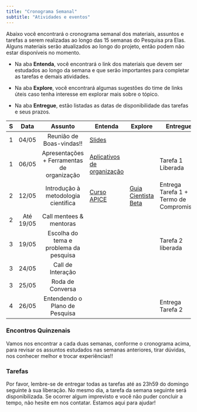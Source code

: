 ```yaml
---
title: "Cronograma Semanal"
subtitle: "Atividades e eventos"
---
```


Abaixo você encontrará o cronograma semanal dos materiais, assuntos e tarefas a serem realizadas ao longo das 15 semanas do Pesquisa pra Elas. Alguns materiais serão atualizados ao longo do projeto, então podem não estar disponíveis no momento.

-   Na aba **Entenda**, você encontrará o link dos materiais que devem ser estudados ao longo da semana e que serão importantes para completar as tarefas e demais atividades.

-   Na aba **Explore**, você encontrará algumas sugestões do time de links úteis caso tenha interesse em explorar mais sobre o tópico.

-   Na aba **Entregue**, estão listadas as datas de disponibilidade das tarefas e seus prazos.

|  S  |   Data    |                  Assunto                   | Entenda                                                                                  | Explore                                    | Entregue                                |
|:----------:|:----------:|:----------:|------------|------------|--------------|
|  1  |   04/05   |          Reunião de Boas-vindas!!          | [Slides](https://www.stemparaminas.com/)                                                 |                                            |                                         |
|  1  |   06/05   | Apresentações + Ferramentas de organização | [Aplicativos de organização](https://www.deltabc.com.br/blog/aplicativos-de-organizacao) |                                            | Tarefa 1 Liberada                       |
|  2  |   12/05   |    Introdução à metodologia científica     | [Curso APICE](https://apice.febrace.org.br/)                                             | [Guia Cientista Beta](Guia Cientista Beta) | Entrega Tarefa 1 + Termo de Compromisso |
|  2  | Até 19/05 |          Call mentees & mentoras           |                                                                                          |                                            |                                         |
|  3  |   19/05   |   Escolha do tema e problema da pesquisa   |                                                                                          |                                            | Tarefa 2 liberada                       |
|  3  |   24/05   |             Call de Interação              |                                                                                          |                                            |                                         |
|  3  |   25/05   |              Roda de Conversa              |                                                                                          |                                            |                                         |
|  4  |   26/05   |       Entendendo o Plano de Pesquisa       |                                                                                          |                                            | Entrega Tarefa 2                        |

### Encontros Quinzenais

Vamos nos encontrar a cada duas semanas, conforme o cronograma acima, para revisar os assuntos estudados nas semanas anteriores, tirar dúvidas, nos conhecer melhor e trocar experiências!!

### Tarefas

Por favor, lembre-se de entregar todas as tarefas até as 23h59 do domingo seguinte à sua liberação. No mesmo dia, a tarefa da semana seguinte será disponibilizada. Se ocorrer algum imprevisto e você não puder concluir a tempo, não hesite em nos contatar. Estamos aqui para ajudar!
